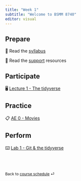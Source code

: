 ```yaml
---
title: "Week 1"
subtitle: "Welcome to BSMM 8740"
editor: visual
---
```


## Prepare

📖 Read the [syllabus](/course-syllabus.html)

📖 Read the [support](/course-support.html) resources

## Participate

🖥️ [Lecture 1 - The tidyverse](/slides/BSMM_8740_lec_01.html)

## Practice

📋 [AE 0 - Movies](/ae/ae-0-movies.html)

## Perform

⌨️ [Lab 1 - Git & the tidyverse](/labs/BSMM_8740_lab_1.html)

<br><br>

::: {style="font-size: 0.875em;"}
Back to [course schedule](/ "Course schedule") ⏎
:::

